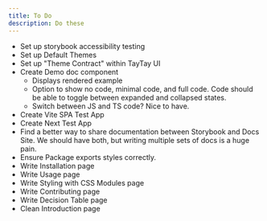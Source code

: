 ```yaml
---
title: To Do
description: Do these
---
```


- Set up storybook accessibility testing
- Set up Default Themes
- Set up "Theme Contract" within TayTay UI
- Create Demo doc component
  - Displays rendered example
  - Option to show no code, minimal code, and full code. Code should be able to toggle between expanded and collapsed states.
  - Switch between JS and TS code? Nice to have.
- Create Vite SPA Test App
- Create Next Test App
- Find a better way to share documentation between Storybook and Docs Site. We should have both, but writing multiple sets of docs is a huge pain.
- Ensure Package exports styles correctly.
- Write Installation page
- Write Usage page
- Write Styling with CSS Modules page
- Write Contributing page
- Write Decision Table page
- Clean Introduction page